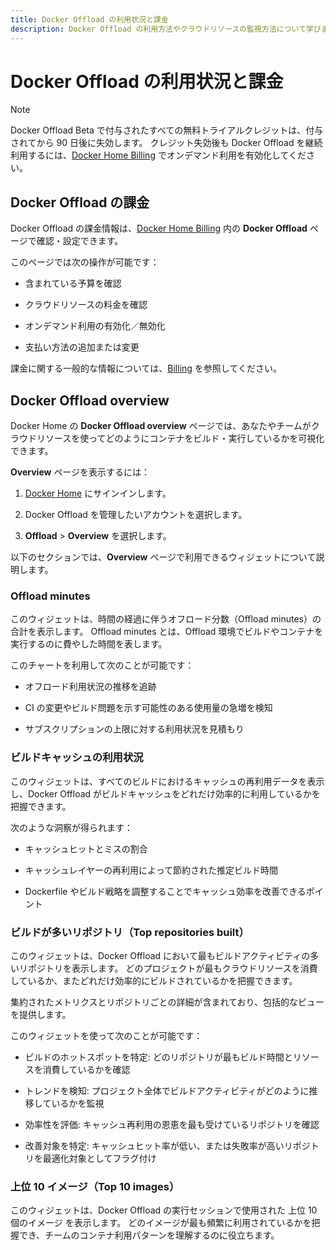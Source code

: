 ```yaml
---
title: Docker Offload の利用状況と課金
description: Docker Offload の利用方法やクラウドリソースの監視方法について学びましょう。
---
```


# Docker Offload の利用状況と課金

> [!NOTE]
> 
> Docker Offload Beta で付与されたすべての無料トライアルクレジットは、付与されてから 90 日後に失効します。
> クレジット失効後も Docker Offload を継続利用するには、[Docker Home Billing](https://app.docker.com/billing) でオンデマンド利用を有効化してください。

## Docker Offload の課金

Docker Offload の課金情報は、[Docker Home Billing](https://app.docker.com/billing) 内の **Docker Offload** ページで確認・設定できます。

このページでは次の操作が可能です：

- 含まれている予算を確認

- クラウドリソースの料金を確認

- オンデマンド利用の有効化／無効化

- 支払い方法の追加または変更

課金に関する一般的な情報については、[Billing](https://docs.docker.com/billing/) を参照してください。

## Docker Offload overview

Docker Home の **Docker Offload overview** ページでは、あなたやチームがクラウドリソースを使ってどのようにコンテナをビルド・実行しているかを可視化できます。

**Overview** ページを表示するには：

1. [Docker Home](https://app.docker.com/) にサインインします。

2. Docker Offload を管理したいアカウントを選択します。

3. **Offload** > **Overview** を選択します。

以下のセクションでは、**Overview** ページで利用できるウィジェットについて説明します。

### Offload minutes

このウィジェットは、時間の経過に伴うオフロード分数（Offload minutes）の合計を表示します。
Offload minutes とは、Offload 環境でビルドやコンテナを実行するのに費やした時間を表します。

このチャートを利用して次のことが可能です：

- オフロード利用状況の推移を追跡

- CI の変更やビルド問題を示す可能性のある使用量の急増を検知

- サブスクリプションの上限に対する利用状況を見積もり

### ビルドキャッシュの利用状況

このウィジェットは、すべてのビルドにおけるキャッシュの再利用データを表示し、Docker Offload がビルドキャッシュをどれだけ効率的に利用しているかを把握できます。

次のような洞察が得られます：

- キャッシュヒットとミスの割合

- キャッシュレイヤーの再利用によって節約された推定ビルド時間

- Dockerfile やビルド戦略を調整することでキャッシュ効率を改善できるポイント

### ビルドが多いリポジトリ（Top repositories built）

このウィジェットは、Docker Offload において最もビルドアクティビティの多いリポジトリを表示します。
どのプロジェクトが最もクラウドリソースを消費しているか、またどれだけ効率的にビルドされているかを把握できます。

集約されたメトリクスとリポジトリごとの詳細が含まれており、包括的なビューを提供します。

このウィジェットを使って次のことが可能です：

- ビルドのホットスポットを特定: どのリポジトリが最もビルド時間とリソースを消費しているかを確認

- トレンドを検知: プロジェクト全体でビルドアクティビティがどのように推移しているかを監視

- 効率性を評価: キャッシュ再利用の恩恵を最も受けているリポジトリを確認

- 改善対象を特定: キャッシュヒット率が低い、または失敗率が高いリポジトリを最適化対象としてフラグ付け

### 上位 10 イメージ（Top 10 images）

このウィジェットは、Docker Offload の実行セッションで使用された 上位 10 個のイメージ を表示します。
どのイメージが最も頻繁に利用されているかを把握でき、チームのコンテナ利用パターンを理解するのに役立ちます。

